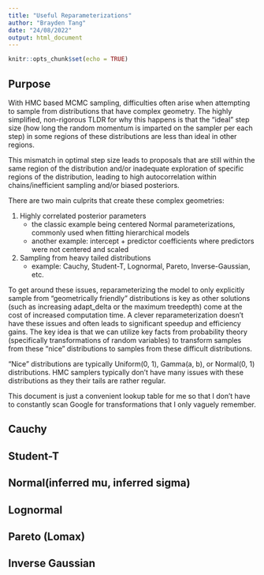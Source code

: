 ```yaml
---
title: "Useful Reparameterizations"
author: "Brayden Tang"
date: "24/08/2022"
output: html_document
---
```


```r
knitr::opts_chunk$set(echo = TRUE)
```

## Purpose

With HMC based MCMC sampling, difficulties often arise when attempting to sample from distributions that have complex geometry. The highly simplified, non-rigorous TLDR for why this happens is that the "ideal" step size (how long the random momentum is imparted on the sampler per each step) in some regions of these distributions are less than ideal in other regions. 

This mismatch in optimal step size leads to proposals that are still within the same region of the distribution and/or inadequate exploration of specific regions of the distribution, leading to high autocorrelation within chains/inefficient sampling and/or biased posteriors.

There are two main culprits that create these complex geometries:

1) Highly correlated posterior parameters
    - the classic example being centered Normal parameterizations, commonly used when fitting hierarchical models
    - another example: intercept + predictor coefficients where predictors were not centered and scaled

2) Sampling from heavy tailed distributions
    - example: Cauchy, Student-T, Lognormal, Pareto, Inverse-Gaussian, etc.
    
To get around these issues, reparameterizing the model to only explicitly sample from "geometrically friendly" distributions is key as other solutions (such as increasing adapt_delta or the maximum treedepth) come at the cost of increased computation time. A clever reparameterization doesn't have these issues and often leads to significant speedup and efficiency gains. The key idea is that we can utilize key facts from probability theory (specifically transformations of random variables) to transform samples from these "nice" distributions to samples from these difficult distributions.

"Nice" distributions are typically Uniform(0, 1), Gamma(a, b), or Normal(0, 1) distributions. HMC samplers typically don't have many issues with these distributions as they their tails are rather regular.

This document is just a convenient lookup table for me so that I don't have to constantly scan Google for transformations that I only vaguely remember.

## Cauchy

## Student-T

## Normal(inferred mu, inferred sigma)

## Lognormal

## Pareto (Lomax)

## Inverse Gaussian

## 
